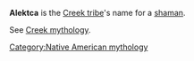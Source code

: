 '''Alektca''' is the [[Creek (people)|Creek tribe]]'s name for a [[shaman]].

See [[Creek mythology]].

{{myth-stub}}
[[Category:Native American mythology]]